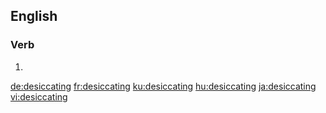 
==English==

===Verb===
{{head|en|present participle}}

# {{present participle of|desiccate|lang=en|nocat=1}}

[[de:desiccating]]
[[fr:desiccating]]
[[ku:desiccating]]
[[hu:desiccating]]
[[ja:desiccating]]
[[vi:desiccating]]